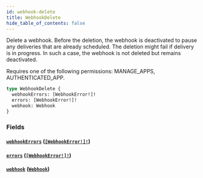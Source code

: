 ```yaml
---
id: webhook-delete
title: WebhookDelete
hide_table_of_contents: false
---
```


Delete a webhook. Before the deletion, the webhook is deactivated to pause any deliveries that are already scheduled. The deletion might fail if delivery is in progress. In such a case, the webhook is not deleted but remains deactivated.

Requires one of the following permissions: MANAGE_APPS, AUTHENTICATED_APP.

```graphql
type WebhookDelete {
  webhookErrors: [WebhookError!]!
  errors: [WebhookError!]!
  webhook: Webhook
}
```

### Fields

#### [`webhookErrors`](#) ([`[WebhookError!]!`](../../../developer/api-reference/objects/webhook-error))

#### [`errors`](#) ([`[WebhookError!]!`](../../../developer/api-reference/objects/webhook-error))

#### [`webhook`](#) ([`Webhook`](../../../developer/api-reference/objects/webhook))
